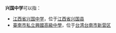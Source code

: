 '''兴国中学'''可以指：

* [[江西省兴国中学|江西省兴国中学]]，位于[[江西省|江西省]][[兴国县|兴国县]]
* [[臺南市私立興國高級中學|臺南市私立興國高級中學]]，位于[[台湾|台湾]][[台南市|台南市]][[新营区|新营区]]

{{disambig|cat=四字教育机构消歧义}}